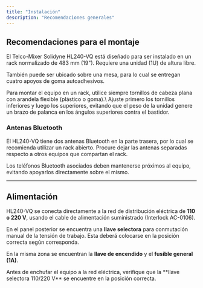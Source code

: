 ```yaml
---
title: "Instalación"
description: "Recomendaciones generales"
---
```


## Recomendaciones para el montaje

El Telco-Mixer Solidyne HL240-VQ está diseñado para ser instalado en un rack normalizado de 483 mm (19"). Requiere una unidad (1U) de altura libre.

También puede ser ubicado sobre una mesa, para lo cual se entregan cuatro apoyos de goma autoadhesivos.

<Tip>
  Para montar el equipo en un rack, utilice siempre tornillos de cabeza plana con arandela flexible (plástico o goma).\
  Ajuste primero los tornillos inferiores y luego los superiores, evitando que el peso de la unidad genere un brazo de palanca en los ángulos superiores contra el bastidor.
</Tip>

### Antenas Bluetooth

El HL240-VQ tiene dos antenas Bluetooth en la parte trasera, por lo cual se recomienda utilizar un rack abierto. Procure dejar las antenas separadas respecto a otros equipos que compartan el rack.

Los teléfonos Bluetooth asociados deben mantenerse próximos al equipo, evitando apoyarlos directamente sobre el mismo.

---

## Alimentación

HL240-VQ se conecta directamente a la red de distribución eléctrica de **110 o 220 V**, usando el cable de alimentación suministrado (Interlock AC-0106).

En el panel posterior se encuentra una **llave selectora** para conmutación manual de la tensión de trabajo. Esta deberá colocarse en la posición correcta según corresponda.

En la misma zona se encuentran la **llave de encendido** y el **fusible general (1A)**.

<Danger>
  Antes de enchufar el equipo a la red eléctrica, verifique que la **llave selectora 110/220 V** se encuentre en la posición correcta.
</Danger>